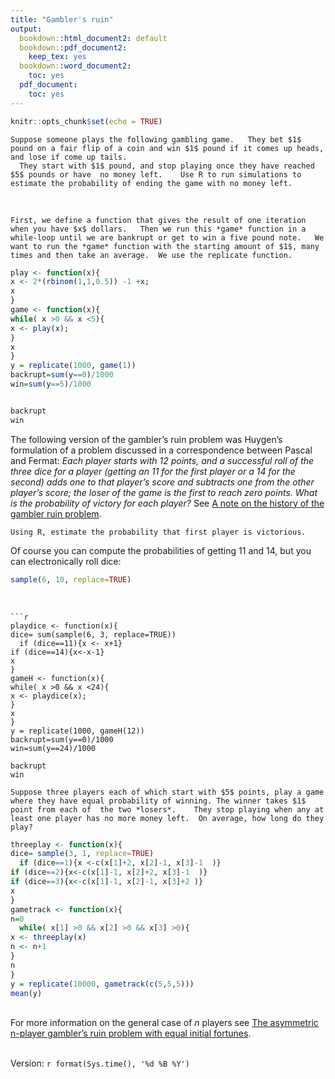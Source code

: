 ```yaml
---
title: "Gambler's ruin"
output:
  bookdown::html_document2: default
  bookdown::pdf_document2:
    keep_tex: yes
  bookdown::word_document2:
    toc: yes
  pdf_document:
    toc: yes
---
```



```r
knitr::opts_chunk$set(echo = TRUE)
```



```exercise
Suppose someone plays the following gambling game.   They bet $1$ pound on a fair flip of a coin and win $1$ pound if it comes up heads, and lose if come up tails.
  They start with $1$ pound, and stop playing once they have reached $5$ pounds or have  no money left.    Use R to run simulations to estimate the probability of ending the game with no money left.  
```
<br>


```solution
First, we define a function that gives the result of one iteration when you have $x$ dollars.   Then we run this *game* function in a while-loop until we are bankrupt or get to win a five pound note.   We want to run the *game* function with the starting amount of $1$, many times and then take an average.  We use the replicate function.
```

```r
play <- function(x){
x <- 2*(rbinom(1,1,0.5)) -1 +x;
x
}
game <- function(x){
while( x >0 && x <5){
x <- play(x);
}
x
}
y = replicate(1000, game(1))
backrupt=sum(y==0)/1000
win=sum(y==5)/1000


backrupt
win
```

The following version of the gambler's ruin problem was Huygen's formulation of a problem discussed in a correspondence between Pascal and Fermat: 
*Each player starts with 12 points, and a successful roll of the three dice for a player (getting an 11 for the first player or a 14 for the second) adds one to that player's score and subtracts one from the other player's score; the loser of the game is the first to reach zero points. What is the probability of victory for each player?*
See [A note on the history of the gambler ruin problem](http://koreascience.or.kr/article/JAKO201311637859390.pdf).


```exercise
Using R, estimate the probability that first player is victorious.   
```
Of course you can compute the probabilities of getting $11$ and $14$, but you can electronically roll dice:
```r
sample(6, 10, replace=TRUE)
```
<br>

```solution
```r

playdice <- function(x){
dice= sum(sample(6, 3, replace=TRUE))
  if (dice==11){x <- x+1}
if (dice==14){x<-x-1}
x
}
gameH <- function(x){
while( x >0 && x <24){
x <- playdice(x);
}
x
}
y = replicate(1000, gameH(12))
backrupt=sum(y==0)/1000
win=sum(y==24)/1000

backrupt
win

```


```exercise
Suppose three players each of which start with $5$ points, play a game where they have equal probability of winning. The winner takes $1$ point from each of  the two *losers*.    They stop playing when any at least one player has no more money left.  On average, how long do they play?
```

```r
threeplay <- function(x){
dice= sample(3, 1, replace=TRUE)
  if (dice==1){x <-c(x[1]+2, x[2]-1, x[3]-1  )}
if (dice==2){x<-c(x[1]-1, x[2]+2, x[3]-1  )}
if (dice==3){x<-c(x[1]-1, x[2]-1, x[3]+2 )}
x
}
gametrack <- function(x){
n=0
  while( x[1] >0 && x[2] >0 && x[3] >0){
x <- threeplay(x)
n <- n+1
}
n
}
y = replicate(10000, gametrack(c(5,5,5)))
mean(y)
```
<br>
For more information on the general case of $n$ players see  [The asymmetric n-player gambler's ruin problem with equal initial fortunes](https://doi.org/10.1016/j.aam.2003.07.005).
<br>
<br>


Version: `r format(Sys.time(), '%d %B %Y')`


<br>
<br>
